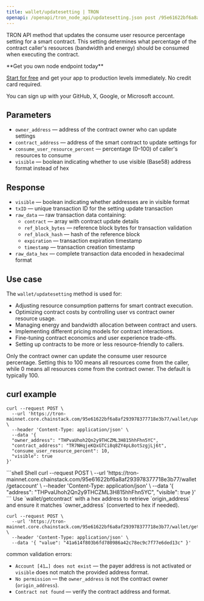 ---
title: wallet/updatesetting | TRON
openapi: /openapi/tron_node_api/updatesetting.json post /95e61622bf6a8af293978377718e3b77/wallet/updatesetting
---

TRON API method that updates the consume user resource percentage setting for a smart contract. This setting determines what percentage of the contract caller's resources (bandwidth and energy) should be consumed when executing the contract.

<Check>
**Get you own node endpoint today**

[Start for free](https://console.chainstack.com/) and get your app to production levels immediately. No credit card required.

You can sign up with your GitHub, X, Google, or Microsoft account.
</Check>

## Parameters

* `owner_address` — address of the contract owner who can update settings
* `contract_address` — address of the smart contract to update settings for
* `consume_user_resource_percent` — percentage (0–100) of caller's resources to consume
* `visible` — boolean indicating whether to use visible (Base58) address format instead of hex

## Response

* `visible` — boolean indicating whether addresses are in visible format
* `txID` — unique transaction ID for the setting update transaction
* `raw_data` — raw transaction data containing:
  * `contract` — array with contract update details
  * `ref_block_bytes` — reference block bytes for transaction validation
  * `ref_block_hash` — hash of the reference block
  * `expiration` — transaction expiration timestamp
  * `timestamp` — transaction creation timestamp
* `raw_data_hex` — complete transaction data encoded in hexadecimal format

## Use case

The `wallet/updatesetting` method is used for:

* Adjusting resource consumption patterns for smart contract execution.
* Optimizing contract costs by controlling user vs contract owner resource usage.
* Managing energy and bandwidth allocation between contract and users.
* Implementing different pricing models for contract interactions.
* Fine-tuning contract economics and user experience trade-offs.
* Setting up contracts to be more or less resource-friendly to callers.

<Note>
Only the contract owner can update the consume user resource percentage. Setting this to 100 means all resources come from the caller, while 0 means all resources come from the contract owner. The default is typically 100.
</Note>

## curl example

```shell Shell
curl --request POST \
  --url 'https://tron-mainnet.core.chainstack.com/95e61622bf6a8af293978377718e3b77/wallet/updatesetting' \
  --header 'Content-Type: application/json' \
  --data '{
  "owner_address": "THPvaUhoh2Qn2y9THCZML3H815hhFhn5YC",
  "contract_address": "TR7NHqjeKQxGTCi8q8ZY4pL8otSzgjLj6t",
  "consume_user_resource_percent": 10,
  "visible": true
}'
```

<Steps>
<Step title="verify owner account exists">
```shell Shell
curl --request POST \
  --url 'https://tron-mainnet.core.chainstack.com/95e61622bf6a8af293978377718e3b77/wallet/getaccount' \
  --header 'Content-Type: application/json' \
  --data '{ "address": "THPvaUhoh2Qn2y9THCZML3H815hhFhn5YC", "visible": true }'
```
</Step>
<Step title="confirm contract owner">
Use `wallet/getcontract` with a hex address to retrieve `origin_address` and ensure it matches `owner_address` (converted to hex if needed).

```shell Shell
curl --request POST \
  --url 'https://tron-mainnet.core.chainstack.com/95e61622bf6a8af293978377718e3b77/wallet/getcontract' \
  --header 'Content-Type: application/json' \
  --data '{ "value": "41a614f803b6fd780986a42c78ec9c7f77e6ded13c" }'
```
</Step>
</Steps>

<Info>
common validation errors:

- `Account [41…] does not exist` — the payer address is not activated or `visible` does not match the provided address format.
- `No permission` — the `owner_address` is not the contract owner (`origin_address`).
- `Contract not found` — verify the contract address and format.
</Info>
